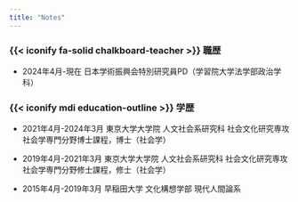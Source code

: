 ```yaml
---
title: "Notes"
---
```


### {{< iconify fa-solid chalkboard-teacher >}} 職歴

- 2024年4月-現在  日本学術振興会特別研究員PD（学習院大学法学部政治学科）

### {{< iconify mdi education-outline >}} 学歴

- 2021年4月-2024年3月  東京大学大学院 人文社会系研究科 社会文化研究専攻 社会学専門分野博士課程，博士（社会学）

- 2019年4月-2021年3月  東京大学大学院 人文社会系研究科 社会文化研究専攻 社会学専門分野修士課程，修士（社会学）

- 2015年4月-2019年3月  早稲田大学 文化構想学部 現代人間論系
